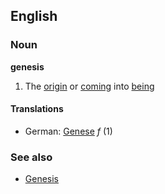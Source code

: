 ==English==
===Noun===
'''genesis'''
#The [[origin]] or [[coming]] into [[being]]
====Translations====
*German: [[Genese]] ''f'' (1)
===See also===
*[[Genesis]]
